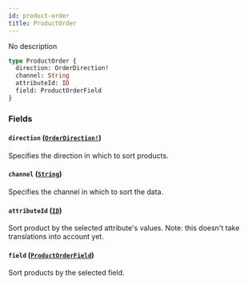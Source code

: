 ```yaml
---
id: product-order
title: ProductOrder
---
```


No description

```graphql
type ProductOrder {
  direction: OrderDirection!
  channel: String
  attributeId: ID
  field: ProductOrderField
}
```

### Fields

#### `direction` ([`OrderDirection!`](/developer/api-reference/enums/order-direction.mdx))

Specifies the direction in which to sort products.

#### `channel` ([`String`](/developer/api-reference/scalars/string.mdx))

Specifies the channel in which to sort the data.

#### `attributeId` ([`ID`](/developer/api-reference/scalars/id.mdx))

Sort product by the selected attribute's values.
Note: this doesn't take translations into account yet.

#### `field` ([`ProductOrderField`](/developer/api-reference/enums/product-order-field.mdx))

Sort products by the selected field.
